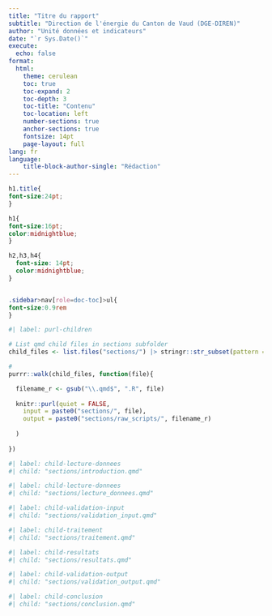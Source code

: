 ```yaml
---
title: "Titre du rapport"
subtitle: "Direction de l'énergie du Canton de Vaud (DGE-DIREN)"
author: "Unité données et indicateurs"
date: "`r Sys.Date()`"
execute:
  echo: false
format:
  html:
    theme: cerulean
    toc: true
    toc-expand: 2
    toc-depth: 3
    toc-title: "Contenu"
    toc-location: left
    number-sections: true
    anchor-sections: true
    fontsize: 14pt
    page-layout: full
lang: fr
language:
    title-block-author-single: "Rédaction"
---
```




```css
h1.title{
font-size:24pt;
}

h1{
font-size:16pt;
color:midnightblue;
}

h2,h3,h4{
  font-size: 14pt;
  color:midnightblue;
}


.sidebar>nav[role=doc-toc]>ul{
font-size:0.9rem
}

```

```r
#| label: purl-children

# List qmd child files in sections subfolder
child_files <- list.files("sections/") |> stringr::str_subset(pattern = "\\.qmd")

# 
purrr::walk(child_files, function(file){

  filename_r <- gsub("\\.qmd$", ".R", file)
  
  knitr::purl(quiet = FALSE,
    input = paste0("sections/", file),
    output = paste0("sections/raw_scripts/", filename_r)
      
  )
    
})


```


```r
#| label: child-lecture-donnees
#| child: "sections/introduction.qmd"
```

```r
#| label: child-lecture-donnees
#| child: "sections/lecture_donnees.qmd"
```

```r
#| label: child-validation-input
#| child: "sections/validation_input.qmd"
```

```r
#| label: child-traitement
#| child: "sections/traitement.qmd"
```

```r
#| label: child-resultats
#| child: "sections/resultats.qmd"
```


```r
#| label: child-validation-output
#| child: "sections/validation_output.qmd"
```

```r
#| label: child-conclusion
#| child: "sections/conclusion.qmd"
```

